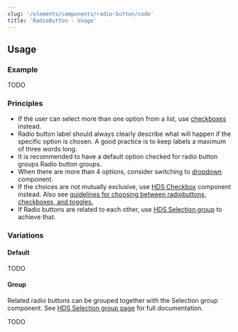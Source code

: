 ```yaml
---
slug: '/elements/components/radio-button/code'
title: 'RadioButton - Usage'
---
```



## Usage

### Example
TODO

### Principles
- If the user can select more than one option from a list, use [checkboxes](/components/checkbox) instead.
- Radio button label should always clearly describe what will happen if the specific option is chosen. A good practice is to keep labels a maximum of three words long.
- It is recommended to have a default option checked for radio button groups Radio button groups.
- When there are more than 4 options, consider switching to [dropdown](/components/dropdown) component.
- If the choices are not mutually exclusive, use [HDS Checkbox](/components/checkbox) component instead. Also see [guidelines for choosing between radiobuttons, checkboxes, and toggles.](/guidelines/checkboxes-radiobuttons-toggles)
- If Radio buttons are related to each other, use [HDS Selection group](/components/selection-group) to achieve that. 

### Variations

#### Default
TODO

#### Group
Related radio buttons can be grouped together with the Selection group component. See [HDS Selection group page](/components/selection-group) for full documentation.

TODO

